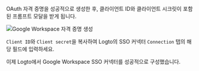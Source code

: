 OAuth 자격 증명을 성공적으로 생성한 후, 클라이언트 ID와 클라이언트 시크릿이 포함된 프롬프트 모달을 받게 됩니다.

<img
  src="/img/assets/google_workspace_create_credentials.webp"
  alt="Google Workspace 자격 증명 생성"
/>

`Client ID`와 `Client secret`을 복사하여 Logto의 SSO 커넥터 `Connection` 탭의 해당 필드에 입력하세요.

이제 Logto에서 Google Workspace SSO 커넥터를 성공적으로 구성했습니다.

